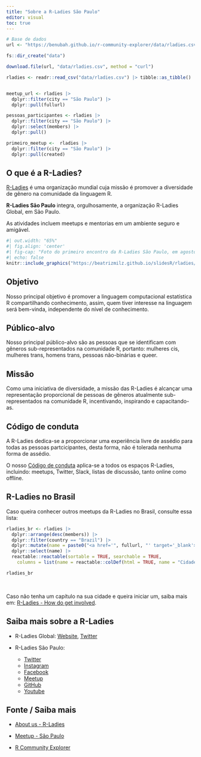 ```yaml
---
title: "Sobre a R-Ladies São Paulo"
editor: visual
toc: true
---
```


```r
# Base de dados
url <- "https://benubah.github.io/r-community-explorer/data/rladies.csv"

fs::dir_create("data")

download.file(url, "data/rladies.csv", method = "curl")

rladies <- readr::read_csv("data/rladies.csv") |> tibble::as_tibble()


meetup_url <- rladies |>
  dplyr::filter(city == "São Paulo") |> 
  dplyr::pull(fullurl)

pessoas_participantes <- rladies |> 
  dplyr::filter(city == "São Paulo") |>
  dplyr::select(members) |>
  dplyr::pull()

primeiro_meetup <-  rladies |>
  dplyr::filter(city == "São Paulo") |> 
  dplyr::pull(created) 
```

## O que é a R-Ladies?

[R-Ladies](https://rladies.org/) é uma organização mundial cuja missão é promover a diversidade de gênero na comunidade da linguagem R.

**R-Ladies São Paulo** integra, orgulhosamente, a organização R-Ladies Global, em São Paulo.

As atividades incluem meetups e mentorias em um ambiente seguro e amigável.


```r
#| out.width: "65%"
#| fig.align: 'center'
#| fig-cap: "Foto do primeiro encontro da R-Ladies São Paulo, em agosto de 2018!"
#| echo: false
knitr::include_graphics("https://beatrizmilz.github.io/slidesR/rladies/img/1meetupsp.jpeg")
```


## Objetivo

Nosso principal objetivo é promover a linguagem computacional estatística R compartilhando conhecimento, assim, quem tiver interesse na linguagem será bem-vinda, independente do nível de conhecimento.



## Público-alvo

Nosso principal público-alvo são as pessoas que se identificam com gêneros sub-representados na comunidade R, portanto: mulheres cis, mulheres trans, homens trans, pessoas não-binárias e queer.

## Missão

Como uma iniciativa de diversidade, a missão das R-Ladies é alcançar uma representação proporcional de pessoas de gêneros atualmente sub-representados na comunidade R, incentivando, inspirando e capacitando-as.

## Código de conduta

A R-Ladies dedica-se a proporcionar uma experiência livre de assédio para todas as pessoas partcicipantes, desta forma, não é tolerada nenhuma forma de assédio.

O nosso [Código de conduta](https://github.com/rladies/starter-kit/wiki/Code-of-Conduct#portuguese)  aplica-se a todos os espaços R-Ladies, incluindo: meetups, Twitter, Slack, listas de discussão, tanto online como offline. 



## R-Ladies no Brasil

Caso queira conhecer outros meetups da R-Ladies no Brasil, consulte essa lista: 

```r
rladies_br <- rladies |>
  dplyr::arrange(desc(members)) |>
  dplyr::filter(country == "Brazil") |>
  dplyr::mutate(name = paste0("<a href='", fullurl, "' target='_blank'>", name, "</a>")) |>
  dplyr::select(name) |> 
  reactable::reactable(sortable = TRUE, searchable = TRUE,
    columns = list(name = reactable::colDef(html = TRUE, name = "Cidade")))

rladies_br
```

<br>

Caso não tenha um capítulo na sua cidade e queira iniciar um, saiba mais em: [R-Ladies - How do get involved](https://rladies.org/about-us/help/).



## Saiba mais sobre a R-Ladies

-   R-Ladies Global: [Website](https://rladies.org/), [<i class="fab fa-twitter"></i> Twitter](https://twitter.com/rladiesglobal)

-   R-Ladies São Paulo:

    -   [<i class="fab fa-twitter"></i> Twitter](https://twitter.com/RLadiesSaoPaulo)
    -   [<i class="fab fa-instagram"></i> Instagram](https://instagram.com/RLadiesSaoPaulo)
    -   [<i class="fab fa-facebook"></i> Facebook](https://facebook.com/RLadiesSaoPaulo)
    -   [<i class="fab fa-meetup"></i> Meetup](https://www.meetup.com/rladies-sao-paulo/)
    -   [<i class="fab fa-github"></i> GitHub](https://github.com/R-Ladies-Sao-Paulo)
    -   [<i class="fab fa-youtube"></i> Youtube](https://www.youtube.com/c/RLadiesSãoPaulo)



<!-- inicio font awesome -->

```{=html}
<script src="https://kit.fontawesome.com/1f72d6921a.js" crossorigin="anonymous"></script>
```
<!-- final font awesome -->


## Fonte / Saiba mais


- [About us - R-Ladies](https://rladies.org/about-us/)

- [Meetup - São Paulo](https://www.meetup.com/rladies-sao-paulo/)

- [R Community Explorer](https://benubah.github.io/r-community-explorer/rladies.html)